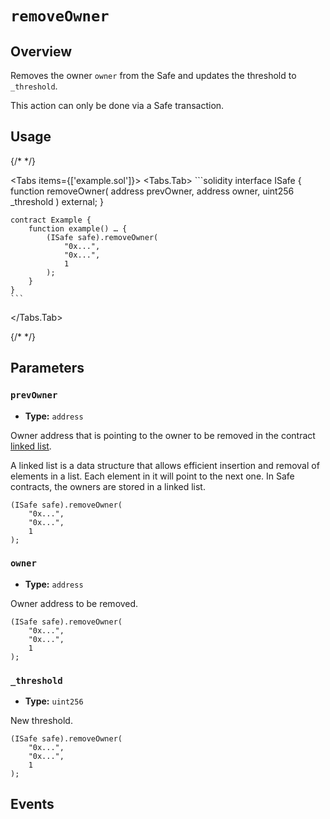 
# `removeOwner`

## Overview

Removes the owner `owner` from the Safe and updates the threshold to `_threshold`.

<Callout type='warning'>
  This action can only be done via a Safe transaction.
</Callout>

## Usage

{/* <!-- vale off --> */}

<Tabs items={['example.sol']}>
  <Tabs.Tab>
    ```solidity
    interface ISafe {
        function removeOwner(
            address prevOwner,
            address owner,
            uint256 _threshold
        ) external;
    }

    contract Example {
        function example() … {
            (ISafe safe).removeOwner(
                "0x...",
                "0x...",
                1
            );
        }
    }
    ```

  </Tabs.Tab>
</Tabs>

{/* <!-- vale on --> */}

## Parameters

### `prevOwner`

- **Type:** `address`

Owner address that is pointing to the owner to be removed in the contract [linked list](https://github.com/safe-global/safe-smart-account/blob/7f79aaf05c33df71d9cb687f0bc8a73fa39d25d5/contracts/base/OwnerManager.sol#L19).

<Callout type='info'>
  A linked list is a data structure that allows efficient insertion and removal
  of elements in a list. Each element in it will point to the next one. In Safe
  contracts, the owners are stored in a linked list.
</Callout>

```solidity focus=2
(ISafe safe).removeOwner(
    "0x...",
    "0x...",
    1
);
```

### `owner`

- **Type:** `address`

Owner address to be removed.

```solidity focus=3
(ISafe safe).removeOwner(
    "0x...",
    "0x...",
    1
);
```

### `_threshold`

- **Type:** `uint256`

New threshold.

```solidity focus=4
(ISafe safe).removeOwner(
    "0x...",
    "0x...",
    1
);
```

## Events

<RemovedOwner />
<ChangedThreshold />
